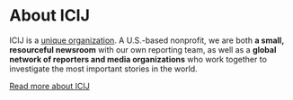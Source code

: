 
<Meta title="About ICIJ" />

# About ICIJ

ICIJ is a [unique organization](https://www.icij.org/about/icijs-story/).
A U.S.-based nonprofit, we are both **a small, resourceful newsroom** with our
own reporting team, as well as a **global network of reporters and media
organizations** who work together to investigate the most important stories in the world.

<a className="btn btn-primary text-white" target="_blank" href="https://www.icij.org/about/">Read more about ICIJ</a>
